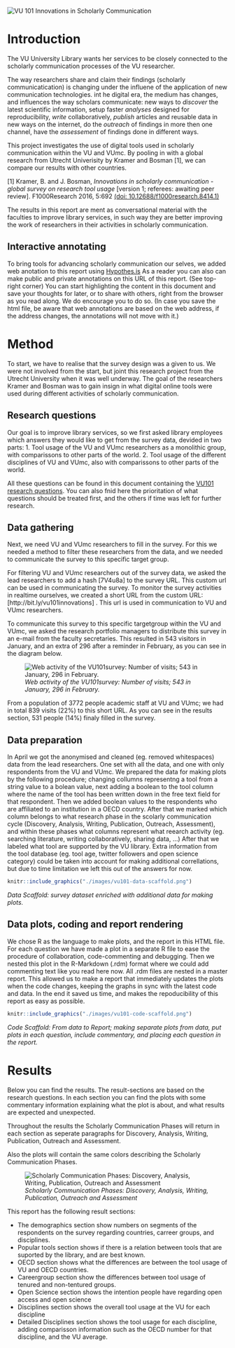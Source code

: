 <!-- English or Dutch? First part of the report is written in dutch, then switches to English. Axis titles in the figures are also in Dutch -->

![](./images/vu101header.png "VU 101 Innovations in Scholarly Communication")

# Introduction

The VU University Library wants her services to be closely connected to the scholarly communication processes of the VU researcher.

<!-- De UBVU wil haar dienstverlening graag zo dicht mogelijk laten aansluiten bij het wetenschappelijke communicatieproces van de onderzoekers van VU en VUmc. -->

The way researchers share and claim their findings (scholarly communicatication) is changing under the influene of the application of new communication technologies. int he digital era, the medium has changes, and influences the way scholars communicate: new ways to *discover* the latest scientific information, setup faster *analyses* designed for reproducibility, *write* collaboratively, *publish* articles and reusable data in new ways on the internet, do the *outreach* of findings in more then one channel, have the *assessement* of findings done in different ways.

<!-- Het wetenschappelijke communicatieproces is volop in beweging. Dit komt door de inzet van digitale middelen binnen de onderzoeksfases: Discovery, Analysis, Writing, Publication, Outreach en Assessment. -->

This project investigates the use of digital tools used in scholarly communication within the VU and VUmc. By pooling in with a global research from Utrecht Univerisity by Kramer and Bosman [1], we can compare our results with other countries.

[1] Kramer, B. and J. Bosman, *Innovations in scholarly communication - global survey on research tool usage* [version 1; referees: awaiting peer review]. F1000Research 2016, 5:692
[(doi: 10.12688/f1000research.8414.1)](http://dx.doi.org/10.12688/f1000research.8414.1)

<!-- Het project doet onderzoek naar naar wat het gebruik is van deze digitale middelen binnen het VU en VUmc, en sluit hierbij aan bij een internationaal onderzoek waardoor resultaten vergeleken kunnen worden met andere landen. -->

The results in this report are ment as conversational material with the faculties to improve library services, in such way they are better improving the work of researchers in their activities in scholarly communication.

<!-- De onderstaande resultaten zijn bedoeld als gespreksstof met de faculteiten om de dienstverlening te verbeteren, vernieuwen en te veranderen, zodat ze beter aansluit bij de fases van de onderzoekspraktijk van de onderzoekers. -->

## Interactive annotating
To bring tools for advancing scholarly communication our selves, we added web anotation to this report using [Hypothes.is](http://Hypothes.is)
As a reader you can also can make public and private annotations on this URL of this report. (See top-right corner) You can start highlighting the content in this document and save your thoughts for later, or to share with others, right from the browser as you read along. We do encourage you to do so. (In case you save the html file, be aware that web annotations are based on the web address, if the address changes, the annotations will not move with it.)

<!-- inserting Javascript for interactive annotation with Hypothes.is -->
<script language="JavaScript" async defer src="https://hypothes.is/embed.js"></script>


# Method
To start, we have to realise that the survey design was a given to us. We were not involved from the start, but joint this research project from the Utrecht University when it was well underway. The goal of the researchers Kramer and Bosman was to gain insign in what digital online tools were used during different activities of scholarly communication.

## Research questions
Our goal is to improve library services, so we first asked library employees which answers they would like to get from the survey data, devided in two parts:
1. Tool usage of the VU and VUmc researchers as a monolithic group, with comparissons to other parts of the world.
2. Tool usage of the different disciplines of VU and VUmc, also with comparissons to other parts of the world.

All these questions can be found in this document containing the [VU101 research questions](https://docs.google.com/document/d/1p3k5PLXtJNvGviWvsBoPZ4dbgGU9Fa_dHb08iOdvC6Q/edit?usp=sharing). You can also fnid here the prioritation of what questions should be treated first, and the others if time was left for further research.

<!-- # Aanpak
Er zijn [onderzoeksvragen](https://docs.google.com/document/d/1p3k5PLXtJNvGviWvsBoPZ4dbgGU9Fa_dHb08iOdvC6Q/edit?usp=sharing) door de vak- en thema specialisten opgesteld. Dit zijn de vragen die nodig zijn om het gesprek te voeren. Voor elke vraag is een raamwerk gemaakt waarbinnen het antwoord vanuit de enquete resultaten kan worden gegeven. Vanuit het oogpunt tijd, is gekozen om alleen de vragen te beantwoorden met de hoogste urgentie.

De vragen moeten antwoord geven voor twee vraag-categoriën:
1. Het toolgebruik binnen de VU in haar geheel
2. Het toolgebruik binnen Disciplines

Met name de laatste vraag-categorie is interessant voor vak- en themaspecialisten, waar ze inzicht krijgen in het tool-gebruik binnen de discipline die ze vertegenwoordigen. -->

## Data gathering
Next, we need VU and VUmc researchers to fill in the survey. For this we needed a method to filter these researchers from the data, and we needed to communicate the survey to this specific target group.

For filtering VU and VUmc researchers out of the survey data, we asked the lead researchers to add a hash [7V4u8a] to the survey URL. This custom url can be used in communicating the survey. To monitor the survey activities in realtime ourselves, we created a short URL from the custom URL: [http://bit.ly/vu101innovations] . This url is used in communication to VU and VUmc researchers.

To communicate this survey to this specific targetgroup within the VU and VUmc, we asked the research portfolio managers to distribute this survey in an e-mail from the faculty secretaries. This resulted in 543 visitors in January, and an extra of 296 after a reminder in February, as you can see in the diagram below.

![*Web activity of the VU101survey: Number of visits; 543 in January, 296 in February.*](./images/vu101response-aantallen.png "VU101 webactivity, 543 in January, 296 in February")

From a population of 3772 people academic staff at VU and VUmc; we had in total 839 visits (22%) to this short URL. As you can see in the results section, 531 people (14%) finaly filled in the survey.

<!-- Met deze enquete hebben we meegelift bij een bestaand onderzoek van Kramer, B. and J. Bosman, *Innovations in scholarly communication - global survey on research tool usage* [version 1; referees: awaiting peer review]. F1000Research 2016, 5:692
[(doi: 10.12688/f1000research.8414.1)](http://dx.doi.org/10.12688/f1000research.8414.1)

We hebben een custom URL aangevraagd waardoor VU en VUmc onderzoekers in de binnengekomen data is te onderscheiden met de hash 7V4u8a. Van deze custom URL is een verkorte URL gemaakt [http://bit.ly/vu101innovations], zodat we de activiteit van de verspreiding makkelijker bij konden houden. We hebben aan de portefeuillehoudersonderzoek gevraagd deze verkorte URL door te sturen naar hun onderzoekers.

![VU101webactivity](./images/vu101response-aantallen.png "VU101 webactivity, 543 in January, 296 in February")

In twee e-mail acties leverde het in januari een activiteit op van 543 bezoekers, en in februari 296 bezoekers, in totaal 839 bezoekers.

De VU en VUmc hebben samen ongeveer 6000 personen wetenschappelijke staf. -->

## Data preparation
In April we got the anonymised and cleaned (eg. removed whitespaces) data from the lead researchers. One set with all the data, and one with only respondents from the VU and VUmc.
We prepared the data for making plots by the following procedure; changing collumns representng a tool from a string value to a bolean value, next adding a boolean to the tool column where the name of the tool has been written down in the free text field for that respondent. Then we added boolean values to the respondents who are affiliated to an institution in a OECD country. After that we marked which column belongs to what research phase in the scolarly communication cycle (Discovery, Analysis, Writing, Publication, Outreach, Assessment), and within these phases what columns represent what reearch activity (eg. searching literature, writing collaboratively, sharing data, ...) After that we labeled what tool are supported by the VU library. Extra information from the tool database (eg. tool age, twitter followers and open science category) could be taken into account for making additional correllations, but due to time limitation we left this out of the answers for now.

```r
knitr::include_graphics("./images/vu101-data-scaffold.png")
```

*Data Scaffold: survey dataset enriched with additional data for making plots.*

## Data plots, coding and report rendering
We chose R as the language to make plots, and the report in this HTML file. For each question we have made a plot in a separate R file to ease the procedure of collaboration, code-commenting and debugging. Then we nested this plot in the R-Markdown (.rdm) format where we could add commenting text like you read here now. All .rdm files are nested in a master report. This allowed us to make a report that immediately updates the plots when the code changes, keeping the graphs in sync with the latest code and data. In the end it saved us time, and makes the repoducibility of this report as easy as possible.

```r
knitr::include_graphics("./images/vu101-code-scaffold.png")
```

*Code Scaffold: From data to Report; making separate plots from data, put plots in each question, include commentary, and placing each question in the report.*

# Results
Below you can find the results. The result-sections are based on the research questions. In each section you can find the plots with some commentary information explaining what the plot is about, and what results are expected and unexpected.

Throughout the results the Scholarly Communication Phases will return in each section as seperate paragraphs for Discovery, Analysis, Writing, Publication, Outreach and Assessment.

Also the plots will contain the same colors describing the Scholarly Communication Phases.

<!--
# Resultaten
De vraag-categorien komen ook terug in de nummering van de resultaten.

Elke vraag bevat een antwoord, aangevuld met diagrammen. Een vraag begint met een samenvattende uitleg en diagram en daarna volgen de sub-secties met gedetailleerdere diagrammen.

De Scholarly Communication Fases zullen gedurende het hele rapport terug komen: Discovery, Analysis, Writing, Publication, Outreach en Assessment.
-->

![*Scholarly Communication Phases: Discovery, Analysis, Writing, Publication, Outreach and Assessment*](./images/vu101innovations-big.png "Scholarly Communication Phases: Discovery, Analysis, Writing, Publication, Outreach and Assessment")

This report has the following result sections:

* The demographics section show numbers on segments of the respondents on the survey regarding countries, carreer groups, and disciplines.
* Popular tools section shows if there is a relation between tools that are suported by the library, and are best known.
* OECD section shows what the differences are between the tool usage of VU and OECD countries.
* Careergroup section show the differences between tool usage of tenured and non-tentured groups.
* Open Science section shows the intention people have regarding open access and open science
* Disciplines section shows the overall tool usage at the VU for each discipline
* Detailed Disciplines section shows the tool usage for each discipline, adding comparisson information such as the OECD number for that discipline, and the VU average.

